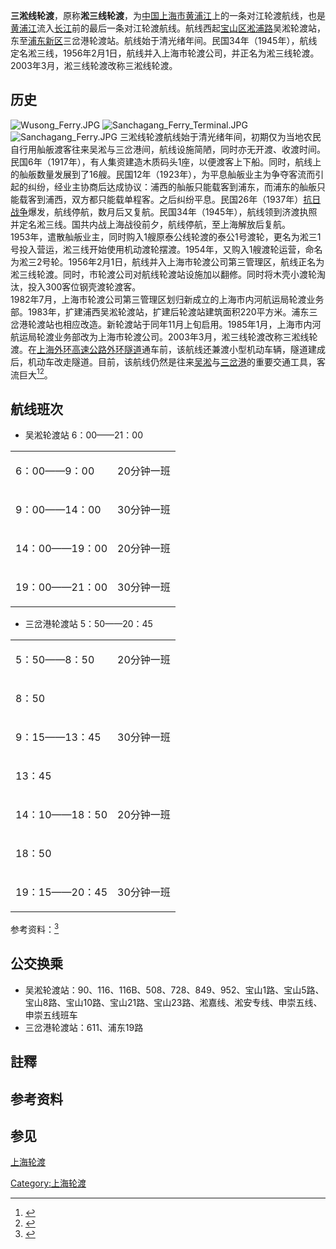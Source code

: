 '''三淞线轮渡'''，原称'''淞三线轮渡'''{{notetag|新近出版的上海地图均以三淞线轮渡命名}}，为[[中国|中国]][[上海市|上海市]][[黄浦江|黄浦江]]上的一条对江轮渡航线，也是[[黄浦江|黄浦江]]流入[[长江|长江]]前的最后一条对江轮渡航线。航线西起[[宝山区_(上海市)|宝山区]][[淞浦路|淞浦路]]吴淞轮渡站，东至[[浦东新区|浦东新区]]三岔港轮渡站。航线始于清光绪年间。民国34年（1945年），航线定名淞三线，1956年2月1日，航线并入上海市轮渡公司，并正名为淞三线轮渡。2003年3月，淞三线轮渡改称三淞线轮渡。
== 历史 ==
[[File:Wusong_Ferry.JPG|thumb]]
[[File:Sanchagang_Ferry_Terminal.JPG|thumb]]
[[File:Sanchagang_Ferry.JPG|thumb]]
三淞线轮渡航线始于清光绪年间，初期仅为当地农民自行用舢舨渡客往来吴淞与三岔港间，航线设施简陋，同时亦无开渡、收渡时间。民国6年（1917年），有人集资建造木质码头1座，以便渡客上下船。同时，航线上的舢舨数量发展到了16艘。民国12年（1923年），为平息舢舨业主为争夺客流而引起的纠纷，经业主协商后达成协议：浦西的舢舨只能载客到浦东，而浦东的舢舨只能载客到浦西，双方都只能载单程客。之后纠纷平息。民国26年（1937年）[[抗日战争|抗日战争]]爆发，航线停航，数月后又复航。民国34年（1945年），航线领到济渡执照并定名淞三线。国共内战上海战役前夕，航线停航，至上海解放后复航。
<br>1953年，遣散舢舨业主，同时购入1艘原泰公线轮渡的泰公1号渡轮，更名为淞三1号投入营运，淞三线开始使用机动渡轮摆渡。1954年，又购入1艘渡轮运营，命名为淞三2号轮。1956年2月1日，航线并入上海市轮渡公司第三管理区，航线正名为淞三线轮渡。同时，市轮渡公司对航线轮渡站设施加以翻修。同时将木壳小渡轮淘汰，投入300客位钢壳渡轮渡客。
<br>1982年7月，上海市轮渡公司第三管理区划归新成立的上海市内河航运局轮渡业务部。1983年，扩建浦西吴淞轮渡站，扩建后轮渡站建筑面积220平方米。浦东三岔港轮渡站也相应改造。新轮渡站于同年11月上旬启用。1985年1月，上海市内河航运局轮渡业务部改为上海市轮渡公司。2003年3月，淞三线轮渡改称三淞线轮渡。在[[上海外环高速公路|上海外环高速公路]][[外环隧道|外环隧道]]通车前，该航线还兼渡小型机动车辆，隧道建成后，机动车改走隧道。目前，该航线仍然是往来[[吴淞|吴淞]]与[[三岔港|三岔港]]的重要交通工具，客流巨大<ref>{{Cite web |url=http://www.shtong.gov.cn/newsite/node2/node2245/node4501/node56018/node56020/userobject1ai43385.html |title=上海市地方志 专业志 >> 上海内河航运志 >> 第六章渡运 >> 节 |accessdate=2019-04-15 |archive-date=2014-01-01 |archive-url=https://web.archive.org/web/20140101093158/http://www.shtong.gov.cn/newsite/node2/node2245/node4501/node56018/node56020/userobject1ai43385.html |dead-url=no }}</ref><ref>{{Cite web |url=http://www.shtong.gov.cn/newsite/node2/node4/node2249/node2685/node2946/node2962/node61016/userobject1ai760.html |title=上海市地方志 区县志 >> 区志 >> 吴淞区志 >> 第七篇交通邮电 >> 二、水上运输 >> 节 |accessdate=2019-04-15 |archive-date=2016-03-26 |archive-url=https://web.archive.org/web/20160326142803/http://www.shtong.gov.cn/Newsite/node2/node4/node2249/node2685/node2946/node2962/node61016/userobject1ai760.html |dead-url=no }}</ref>。

== 航线班次 ==
*吴淞轮渡站 6：00——21：00
{| class="wikitable"
|-
| 6：00——9：00 || 20分钟一班 
|-
| 9：00——14：00 || 30分钟一班 
|-
| 14：00——19：00 || 20分钟一班 
|-
| 19：00——21：00 || 30分钟一班 
|}
*三岔港轮渡站  5：50——20：45
{| class="wikitable"
|-
| 5：50——8：50 || 20分钟一班 
|-
| 8：50 ||  
|-
| 9：15——13：45 || 30分钟一班 
|-
| 13：45 || 
|-
| 14：10——18：50 || 20分钟一班 
|-
| 18：50 || 
|-
| 19：15——20：45 || 30分钟一班
|}
参考资料：<ref>{{Cite web |url=http://www.shanghaiferry.com/1-%E7%BD%91%E9%A1%B5ppt%E8%BD%AC%E5%9B%BE%E7%89%87%E8%B5%84%E6%96%99/%E6%97%B6%E5%88%BB%E8%A1%A8/17-%E4%B8%89%E6%B7%9E%E7%BA%BF.html |title=上海轮渡三淞线时刻表 |accessdate=2011-06-29 |archive-date=2012-12-17 |archive-url=https://web.archive.org/web/20121217071530/http://www.shanghaiferry.com/1-%E7%BD%91%E9%A1%B5ppt%E8%BD%AC%E5%9B%BE%E7%89%87%E8%B5%84%E6%96%99/%E6%97%B6%E5%88%BB%E8%A1%A8/17-%E4%B8%89%E6%B7%9E%E7%BA%BF.html |dead-url=no }}</ref>

== 公交换乘 ==
*吴淞轮渡站：90、116、116B、508、728、849、952、宝山1路、宝山5路、宝山8路、宝山10路、宝山21路、宝山23路、淞嘉线、淞安专线、申崇五线、申崇五线班车
*三岔港轮渡站：611、浦东19路

== 註釋 ==
<div class="references-2column">
{{notefoot}}
</div>
== 参考资料 ==
{{reflist}}

== 参见 ==
[[上海轮渡|上海轮渡]]

{{上海市轮渡有限公司黄浦江对江轮渡航线}}
{{Crossings navbox
|structure= Crossings
|place= [[黄浦江|黄浦江]]
|bridge= 三淞线轮渡
|bridge signs= 
|upstream= [[长江路隧道|长江路隧道]]
|upstream signs=
|downstream= [[上海外环高速公路|外环线]]
|downstream signs=[[外环隧道|外环隧道]]
}}

[[Category:上海轮渡|Category:上海轮渡]]